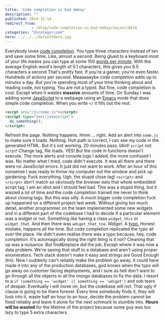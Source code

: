 ```yaml
---
title: 'Code completion is bad mmkay'
description: ""
published: 2014-11-14
redirect_from: 
            - /blog/code-completion-is-bad-mmkay/swizec/6618
categories: "Uncategorized"
hero: ../../../defaultHero.jpg
---
```

Everybody loves [code completion](http://en.wikipedia.org/wiki/Autocomplete "Autocomplete"). You type three characters instead of ten and save some time. Like, almost a second. Being glued to a keyboard most of your life means you can type at some 100 [words per minute](http://en.wikipedia.org/wiki/Words_per_minute "Words per minute"). With the average English word&#x27;s length of 5.1 characters, this gives you 8.5 characters a second That&#x27;s pretty fast. If you&#x27;re a gamer, you&#x27;re even faster. Hundreds of actions per second. Maaaaaaybe code completion adds up to _minutes_ a day. But you&#x27;re spending most of your time thinking about and reading code, not typing. You are not a typist. But fine, code completion is cool. Except when it wastes **massive** amounts of time. On Sunday I was adding some [JavaScript](http://en.wikipedia.org/wiki/JavaScript "JavaScript") to a webpage using an [Emacs](http://www.gnu.org/software/emacs "Emacs") mode that does simple code completion. When you write `</` it fills out the rest.

```html
<scrpt src="/js/some.js"></scrpt>
<script type="text/javascript">
  do_something();
</script>
```

Refresh the page. Nothing happens. Hmm ... right. Add an alert into `some.js` to make sure it loads. Nothing. Huh path is correct, I can see my code in the generated HTML. But it&#x27;s not working. 20 minutes pass. Idiot! `script` not `scrpt`! Change tag, file loads. YES! But the code in functions doesn&#x27;t execute. The more alerts and console.logs I added, the more confused I was. No matter what I tried, code didn&#x27;t execute. It was all there and there were no JavaScript errors. It just did not want to work. After an hour of this nonsense I was ready to throw my computer out the window and pick up gardening. Fuck everything. Ugh, the stupid close tag! `<script>` and `</scrpt>` don&#x27;t match so _obviously_ the browser eats that whole embedded script tag. I am an idiot and I should feel bad. This was a stupid thing, but it wasted a lot of time and the code completion trained me never to think about closing tags. But this was silly. A much bigger code completion fuck up happened on a different project last week. Without giving too much detail, another programmer on the team implemented some new widgets and in a different part of the codebase I had to decide if a particular element was a widget or not. Something like having a class `widget_this` or `widget_that`. And then there was `wdiget_that_too`. _Wdiget_. A [typo.](http://en.wikipedia.org/wiki/Typographical_error "Typographical error") Honest mistake, happens all the time. But code completion replicated the typo all over the place. He didn&#x27;t even realise there was a typo because, hey, code completion. It&#x27;s automagically doing the right thing is it not? Cleaning that up was a nuisance. But find&amp;replace did the job. Except where it was now a data problem. We&#x27;re saving that stuff to a database and aren&#x27;t using proper enumerators. Tech stack doesn&#x27;t make it easy and strings are Good Enough (tm). Now I suddenly can&#x27;t reliably make the problem go away. It could have made it into any of the production databases, god knows when the typo will go away on customer facing deployments, and I sure as hell don&#x27;t want to go through all the objects in all the mongo databases to fix the data. I resort to a `if (something == 'widget' || something == 'wdiget')` and sob tears of despair. Eventually I will move on, but the codebase will not. That ugly if clause is going to be there forever. Every time somebody finds it, they will look into it, waste half an hour to an hour, decide the problem cannot be fixed reliably and leave it alone for the next schmuck to stumble into. **Hours will be wasted** for the lifetime of the project because some guy was too lazy to type 5 extra characters.
